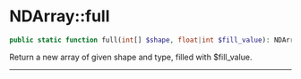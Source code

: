 # NDArray::full

```php
public static function full(int[] $shape, float|int $fill_value): NDArray;
```
Return a new array of given shape and type, filled with $fill_value.

---
